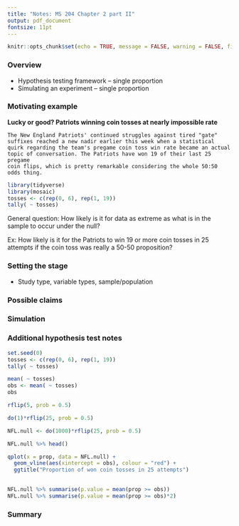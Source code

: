 ```yaml
---
title: "Notes: MS 204 Chapter 2 part II"
output: pdf_document
fontsize: 11pt 
---
```


```r
knitr::opts_chunk$set(echo = TRUE, message = FALSE, warning = FALSE, fig.width = 5, fig.height = 4)
```

### Overview

- Hypothesis testing framework -- single proportion
- Simulating an experiment -- single proportion

### Motivating example

**Lucky or good? Patriots winning coin tosses at nearly impossible rate**

    The New England Patriots' continued struggles against tired "gate" 
    suffixes reached a new nadir earlier this week when a statistical 
    quirk regarding the team's pregame coin toss win rate became an actual 
    topic of conversation. The Patriots have won 19 of their last 25 pregame 
    coin flips, which is pretty remarkable considering the whole 50:50 odds thing.
    


```r
library(tidyverse)
library(mosaic)
tosses <- c(rep(0, 6), rep(1, 19))
tally( ~ tosses)
```

General question: How likely is it for data as extreme as what is in the sample to occur under the null?

Ex: How likely is it for the Patriots to win 19 or more coin tosses in 25 attempts if the coin toss was really a 50-50 proposition?

### Setting the stage

- Study type, variable types, sample/population

\vspace{50pt}


### Possible claims



\vspace{150pt}



### Simulation


\vspace{120pt}



### Additional hypothesis test notes


\newpage



```r
set.seed(0)
tosses <- c(rep(0, 6), rep(1, 19))
tally( ~ tosses)

mean( ~ tosses)
obs <- mean( ~ tosses)
obs

rflip(5, prob = 0.5)

do(1)*rflip(25, prob = 0.5)

NFL.null <- do(1000)*rflip(25, prob = 0.5)

NFL.null %>% head()

qplot(x = prop, data = NFL.null) + 
  geom_vline(aes(xintercept = obs), colour = "red") + 
  ggtitle("Proportion of won coin tosses in 25 attempts")
  

NFL.null %>% summarise(p.value = mean(prop >= obs))
NFL.null %>% summarise(p.value = mean(prop >= obs)*2)
```

### Summary

